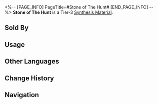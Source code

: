 <%-- [PAGE_INFO]
PageTitle=#Stone of The Hunt#
[END_PAGE_INFO] --%>
{{Item Infobox
|id          = 182003
|image       = Item Stone of The Hunt.png{{subst:void|<!--$UPLOAD:<<SpriteOutput/ItemFigures/182003.png>-<Item Stone of The Hunt.png>-<Item Icons>>-->}}
|type        = Synthesis Material
|invCategory = Other Materials
|rarity      = 3
|effect      = 
|description = Tier 3 Synthesis Material
|source1     = [[Grocery Stand]]
}}
{{Description|Small stone with the power of The Hunt.<br />As if guided by someone's will, it moves by itself towards a certain direction.<br />Sounds like what a magnet would do? I assure you it is not.<br /><br />''"The destination lies where my arrow is heading."''}}
'''Stone of The Hunt''' is a Tier-3 [[Synthesis Material]].

==Sold By==
{{Shop Availability}}

==Usage==
{{Craft Usage}}

==Other Languages==
{{Other Languages
|en   = Stone of The Hunt
|zhs  = 巡猎石
|zht  = 巡獵石
|ja   = 巡狩石
|ko   = 수렵석
|es   = Piedra de la Cacería
|fr   = Pierre de la Chasse
|ru   = Охотничий камень
|th   = Stone of the Hunt
|vi   = Đá Săn Bắn
|de   = Stein der Jagd
|id   = Stone of the Hunt
|pt   = Pedra da Caça
}}

==Change History==
{{Change History|1.0}}

==Navigation==
{{Synthesis Material Navbox}}